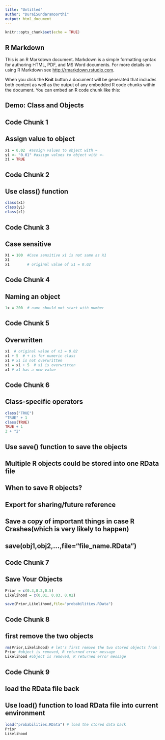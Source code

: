 ```yaml
---
title: "Untitled"
author: "DuraiSundaramoorthi"
output: html_document
---
```


```r
knitr::opts_chunk$set(echo = TRUE)
```

## R Markdown

This is an R Markdown document. Markdown is a simple formatting syntax for authoring HTML, PDF, and MS Word documents. For more details on using R Markdown see <http://rmarkdown.rstudio.com>.

When you click the **Knit** button a document will be generated that includes both content as well as the output of any embedded R code chunks within the document. You can embed an R code chunk like this:

## Demo: Class and Objects
## Code Chunk 1
## Assign value to object
```r
x1 = 0.02  #assign values to object with =
y1 <- "0.01" #assign values to object with <-
z1 = TRUE
```

## Code Chunk 2
## Use class() function
```r
class(x1) 
class(y1)
class(z1)
```

## Code Chunk 3
## Case sensitive
```r
X1 = 100  #Case sensitive x1 is not same as X1
X1
x1        # original value of x1 = 0.02
```

## Code Chunk 4
## Naming an object
```r
1x = 200  # name should not start with number
```

## Code Chunk 5
## Overwritten
```r
x1  # original value of x1 = 0.02
x1 + 5  # + is for numeric class
x1 # x1 is not overwritten
x1 = x1 + 5  # x1 is overwritten
x1 # x1 has a new value
```

## Code Chunk 6
## Class-specific operators
```r
class("TRUE")
"TRUE" + 1
class(TRUE)
TRUE + 1
2 + "2"  
```

## Use save() function to save the objects 
## Multiple R objects could be stored into one RData file
## When to save R objects?
## Export for sharing/future reference
## Save a copy of important things in case R Crashes(which is very likely to happen)
## save(obj1,obj2,...,file="file_name.RData")

## Code Chunk 7
## Save Your Objects
```r
Prior = c(0.3,0.2,0.5)
Likelihood = c(0.01, 0.03, 0.02)

save(Prior,Likelihood,file="probabilities.RData")
```



## Code Chunk 8
## first remove the two objects
```r
rm(Prior,Likelihood) # let's first remove the two stored objects from the environment
Prior #object is removed, R returned error message
Likelihood #object is removed, R returned error message
```



## Code Chunk 9
## load the RData file back
## Use load() function to load RData file into current environment
```r
load("probabilities.RData") # load the stored data back
Prior
Likelihood
```


